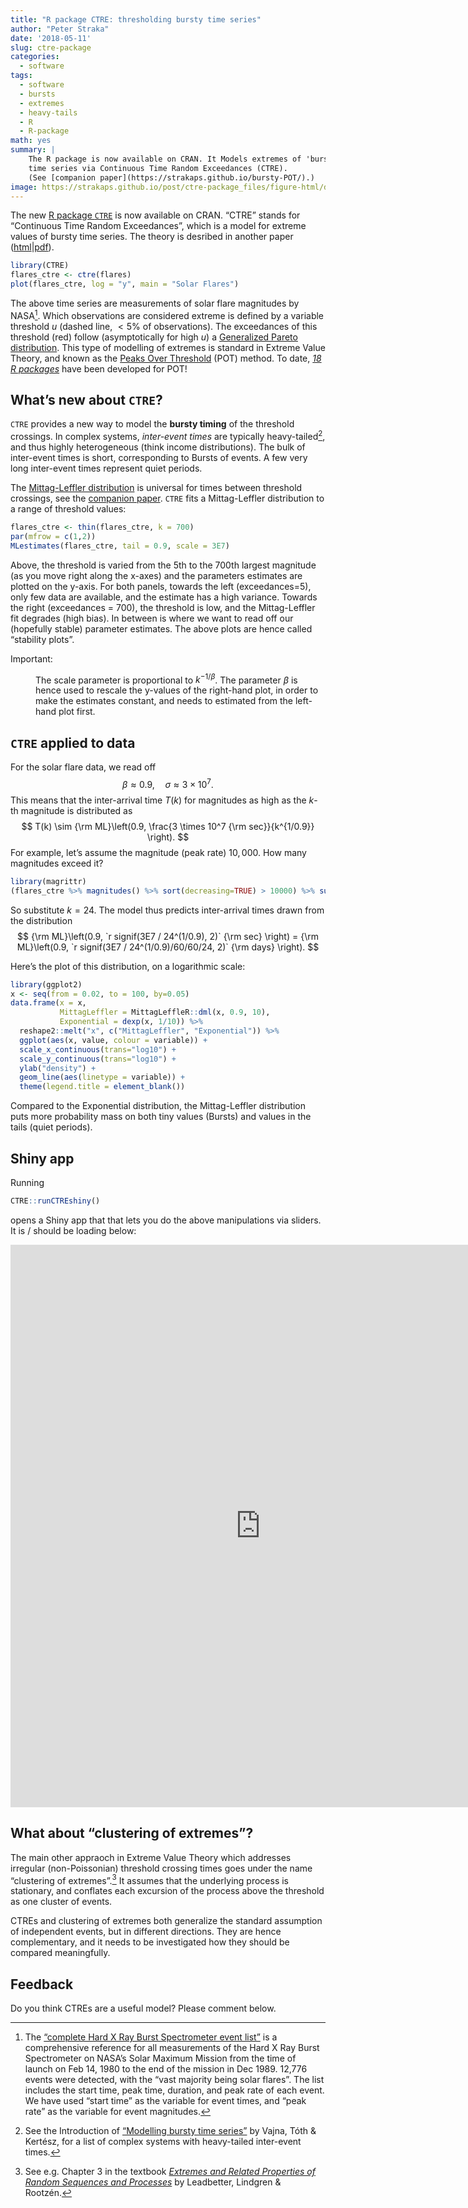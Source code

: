```yaml
---
title: "R package CTRE: thresholding bursty time series"
author: "Peter Straka"
date: '2018-05-11'
slug: ctre-package
categories:
  - software
tags:
  - software
  - bursts
  - extremes
  - heavy-tails
  - R
  - R-package
math: yes
summary: |
    The R package is now available on CRAN. It Models extremes of 'bursty'
    time series via Continuous Time Random Exceedances (CTRE).
    (See [companion paper](https://strakaps.github.io/bursty-POT/).)
image: https://strakaps.github.io/post/ctre-package_files/figure-html/data-plot-1.png
---
```


The new [R package `CTRE`](https://strakaps.github.io/CTRE/) is now
available on CRAN. "CTRE" stands for "Continuous Time Random Exceedances",
which is a model for extreme values of bursty time series.
The theory is desribed in another paper
([html](https://strakaps.github.io/bursty-POT/)|[pdf](https://arxiv.org/pdf/1802.05218.pdf)).

```r
library(CTRE)
flares_ctre <- ctre(flares)
plot(flares_ctre, log = "y", main = "Solar Flares")
```

The above time series are measurements of solar flare magnitudes by NASA[^*].
Which observations are considered extreme is defined by a variable threshold $u$
(dashed line, $< 5\%$ of observations).
The exceedances of this threshold (red) follow (asymptotically for high $u$)
a
[Generalized Pareto distribution](https://en.wikipedia.org/wiki/Generalized_Pareto_distribution).
This type of modelling of extremes is standard in Extreme Value Theory,
and known as the
[Peaks Over Threshold](https://en.wikipedia.org/wiki/Extreme_value_theory#Data_analysis)
(POT) method.
To date,
[_18 R packages_](https://cran.r-project.org/web/views/ExtremeValue.html)
have been developed for POT!

[^*]: The ["complete Hard X Ray Burst Spectrometer event list"](https://ntrs.nasa.gov/search.jsp?R=19920006736)
is a comprehensive reference for all measurements of the Hard X
Ray Burst Spectrometer on NASA's Solar Maximum Mission from the time of
launch on Feb 14, 1980 to the end of the mission in Dec 1989. 12,776
events were detected, with the "vast
majority being solar flares". The list includes the start time, peak time,
duration, and peak rate of each event. We have used "start time" as the
variable for event times, and "peak rate" as the variable for event
magnitudes.


## What's new about `CTRE`?

`CTRE` provides a new way to model the **bursty timing** of the threshold
crossings. In complex systems, _inter-event times_ are typically
heavy-tailed[^2], and thus highly heterogeneous
(think income distributions).
The bulk of inter-event times is short, corresponding to Bursts of events.
A few very long inter-event times represent quiet periods.

[^2]: See the Introduction of
["Modelling bursty time series"](http://iopscience.iop.org/article/10.1088/1367-2630/15/10/103023) by Vajna, Tóth & Kertész, for a list of complex systems with heavy-tailed
inter-event times.

The [Mittag-Leffler distribution](https://strakaps.github.io/MittagLeffleR/)
is universal for times between threshold crossings, see the
[companion paper](https://strakaps.github.io/bursty-POT/).
`CTRE` fits a Mittag-Leffler distribution to a range of threshold values:

```r
flares_ctre <- thin(flares_ctre, k = 700)
par(mfrow = c(1,2))
MLestimates(flares_ctre, tail = 0.9, scale = 3E7)
```

Above, the threshold is varied from the 5th to the 700th largest magnitude
(as you move right along the x-axes)
and the parameters estimates are plotted on the y-axis.
For both panels, towards the left (exceedances=5), only few data are available,
and the estimate has a high variance.
Towards the right (exceedances = 700), the threshold is low, and the
Mittag-Leffler fit degrades (high bias).
In between is where we want to read off our (hopefully stable) parameter
estimates. The above plots are hence called "stability plots".

Important:

: The scale parameter is proportional to $k^{-1/\beta}$.
The parameter $\beta$ is hence used to rescale the y-values of the
right-hand plot, in order to make the estimates constant, and needs to
estimated from the left-hand plot first.

## `CTRE` applied to data

For the solar flare data, we read off
$$
\beta \approx 0.9, \quad \sigma \approx 3 \times 10^7.
$$
This means that the inter-arrival time $T(k)$ for magnitudes as high as the
$k$-th magnitude is distributed as
$$
T(k) \sim {\rm ML}\left(0.9, \frac{3 \times 10^7 {\rm sec}}{k^{1/0.9}} \right).
$$
For example, let's assume the magnitude (peak rate) $10,000$. How many
magnitudes exceed it?

```r
library(magrittr)
(flares_ctre %>% magnitudes() %>% sort(decreasing=TRUE) > 10000) %>% sum()
```

So substitute $k = 24$. The model thus predicts inter-arrival times drawn from the
distribution
$$
{\rm ML}\left(0.9, `r signif(3E7 / 24^(1/0.9), 2)` {\rm sec} \right)
= {\rm ML}\left(0.9, `r signif(3E7 / 24^(1/0.9)/60/60/24, 2)` {\rm days} \right).
$$

Here's the plot of this distribution, on a logarithmic scale:

```r
library(ggplot2)
x <- seq(from = 0.02, to = 100, by=0.05)
data.frame(x = x,
           MittagLeffler = MittagLeffleR::dml(x, 0.9, 10),
           Exponential = dexp(x, 1/10)) %>%
  reshape2::melt("x", c("MittagLeffler", "Exponential")) %>%
  ggplot(aes(x, value, colour = variable)) +
  scale_x_continuous(trans="log10") +
  scale_y_continuous(trans="log10") +
  ylab("density") +
  geom_line(aes(linetype = variable)) +
  theme(legend.title = element_blank())
```



Compared to the Exponential distribution, the Mittag-Leffler distribution
puts more probability mass on both tiny values (Bursts) and
values in the tails (quiet periods).


## Shiny app

Running

```r
CTRE::runCTREshiny()
```

opens a Shiny app that that lets you do the above manipulations via sliders.
It is / should be loading below:

<iframe src="https://strakaps.shinyapps.io/ctre-app/" style="border: none; width: 800px; height: 900px"></iframe>


## What about "clustering of extremes"?

The main other appraoch in Extreme Value Theory which addresses irregular
(non-Poissonian) threshold crossing times goes under the name
"clustering of extremes".[^3]  It assumes that the underlying
process is stationary, and conflates each excursion of the process
above the threshold as one cluster of events.

CTREs and clustering of extremes both generalize the standard
assumption of independent events, but in
different directions.  They are hence complementary, and it needs to be
investigated how they should be compared meaningfully.

[^3]: See e.g. Chapter 3 in the textbook
[_Extremes and Related Properties of Random Sequences and Processes_](https://books.google.com.ph/books/about/Extremes_and_Related_Properties_of_Rando.html?id=-ofTBwAAQBAJ&redir_esc=y)
by Leadbetter, Lindgren & Rootzén.


## Feedback

Do you think CTREs are a useful model? Please comment below.

